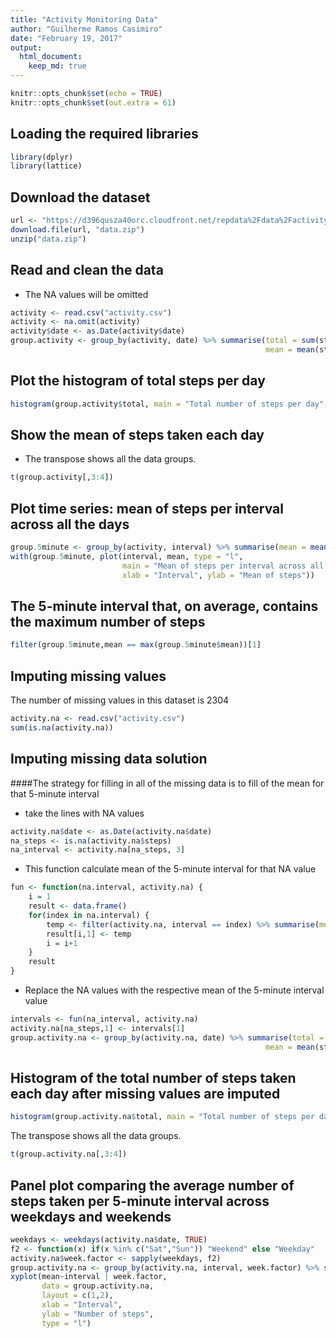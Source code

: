 ```yaml
---
title: "Activity Monitoring Data"
author: "Guilherme Ramos Casimiro"
date: "February 19, 2017"
output:
  html_document:
    keep_md: true
---
```



```r
knitr::opts_chunk$set(echo = TRUE)
knitr::opts_chunk$set(out.extra = 61)
```

## Loading the required libraries

```r
library(dplyr)
library(lattice)
```


## Download the dataset


```r
url <- "https://d396qusza40orc.cloudfront.net/repdata%2Fdata%2Factivity.zip"
download.file(url, "data.zip")
unzip("data.zip")
```

## Read and clean the data

* The NA values will be omitted

```r
activity <- read.csv("activity.csv")
activity <- na.omit(activity)
activity$date <- as.Date(activity$date)
group.activity <- group_by(activity, date) %>% summarise(total = sum(steps),
                                                         mean = mean(steps), median = median(steps))
```

## Plot the histogram of total steps per day

```r
histogram(group.activity$total, main = "Total number of steps per day", xlab = "Number of total steps")
```

## Show the mean of steps taken each day 

* The transpose shows all the data groups.

```r
t(group.activity[,3:4])
```

## Plot time series: mean of steps per interval across all the days

```r
group.5minute <- group_by(activity, interval) %>% summarise(mean = mean(steps, na.rm = TRUE))
with(group.5minute, plot(interval, mean, type = "l",
                         main = "Mean of steps per interval across all the days",
                         xlab = "Interval", ylab = "Mean of steps"))
```

## The 5-minute interval that, on average, contains the maximum number of steps

```r
filter(group.5minute,mean == max(group.5minute$mean))[1]
```

## Imputing missing values

The number of missing values in this dataset is 2304

```r
activity.na <- read.csv("activity.csv")
sum(is.na(activity.na))
```

## Imputing missing data solution

####The strategy for filling in all of the missing data is to fill of the mean for that 5-minute interval

* take the lines with NA values

```r
activity.na$date <- as.Date(activity.na$date)
na_steps <- is.na(activity.na$steps)
na_interval <- activity.na[na_steps, 3]
```

* This function calculate mean of the 5-minute interval for that NA value

```r
fun <- function(na.interval, activity.na) {
    i = 1
    result <- data.frame()
    for(index in na.interval) {
        temp <- filter(activity.na, interval == index) %>% summarise(mean = mean(steps, na.rm = TRUE))
        result[i,1] <- temp
        i = i+1
    }
    result
}
```

* Replace the NA values with the respective mean of the 5-minute interval value

```r
intervals <- fun(na_interval, activity.na)
activity.na[na_steps,1] <- intervals[1]
group.activity.na <- group_by(activity.na, date) %>% summarise(total = sum(steps),
                                                         mean = mean(steps), median = median(steps))
```

## Histogram of the total number of steps taken each day after missing values are imputed

```r

histogram(group.activity.na$total, main = "Total number of steps per day after missing values imputed", xlab = "Number of total steps")
```

The transpose shows all the data groups.

```r
t(group.activity.na[,3:4])
```

## Panel plot comparing the average number of steps taken per 5-minute interval across weekdays and weekends


```r
weekdays <- weekdays(activity.na$date, TRUE)
f2 <- function(x) if(x %in% c("Sat","Sun")) "Weekend" else "Weekday"
activity.na$week.factor <- sapply(weekdays, f2)
group.activity.na <- group_by(activity.na, interval, week.factor) %>% summarise(mean = mean(steps))
xyplot(mean~interval | week.factor,
       data = group.activity.na,
       layout = c(1,2),
       xlab = "Interval",
       ylab = "Number of steps",
       type = "l")
```

